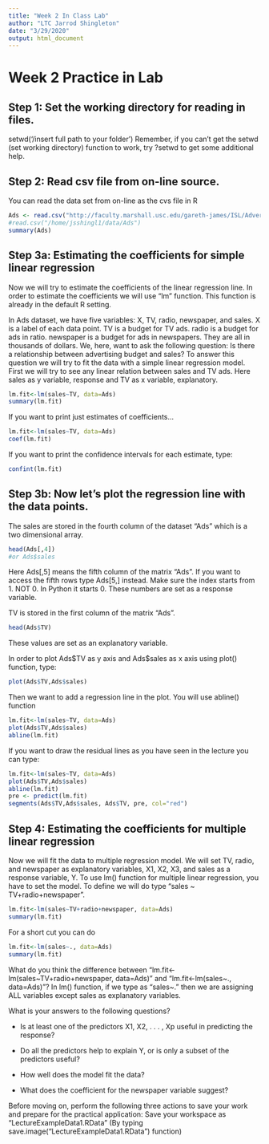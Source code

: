 ```yaml
---
title: "Week 2 In Class Lab"
author: "LTC Jarrod Shingleton"
date: "3/29/2020"
output: html_document
---
```

# Week 2 Practice in Lab
## Step 1: Set the working directory for reading in files.
setwd('/insert full path to your folder')
Remember, if you can’t get the setwd (set working directory) function to work, try ?setwd to get some additional help.

## Step 2: Read csv file from on-line source.
You can read the data set from on-line as the cvs file in R

```r
Ads <- read.csv("http://faculty.marshall.usc.edu/gareth-james/ISL/Advertising.csv")
#read.csv("/home/jsshingl1/data/Ads")
summary(Ads)
```

## Step 3a: Estimating the coefficients for simple linear regression
Now we will try to estimate the coefficients of the linear regression line. In order to estimate the coefficients we will use “lm” function. This function is already in the default R setting.

In Ads dataset, we have five variables: X, TV, radio, newspaper, and sales. X is a label of each data point. TV is a budget for TV ads. radio is a budget for ads in ratio. newspaper is a budget for ads in newspapers. They are all in thousands of dollars. We, here, want to ask the following question: Is there a relationship between advertising budget and sales? To answer this question we will try to fit the data with a simple linear regression model. First we will try to see any linear relation between sales and TV ads. Here sales as y variable, response and TV as x variable, explanatory.

```r
lm.fit<-lm(sales~TV, data=Ads)
summary(lm.fit)
```

If you want to print just estimates of coefficients…

```r
lm.fit<-lm(sales~TV, data=Ads)
coef(lm.fit)
```

If you want to print the confidence intervals for each estimate, type:

```r
confint(lm.fit)
```

## Step 3b: Now let’s plot the regression line with the data points.
The sales are stored in the fourth column of the dataset “Ads” which is a two dimensional array.

```r
head(Ads[,4])
#or Ads$sales
```

Here Ads[,5] means the fifth column of the matrix “Ads”. If you want to access the fifth rows type Ads[5,] instead. Make sure the index starts from 1. NOT 0. In Python it starts 0. These numbers are set as a response variable.

TV is stored in the first column of the matrix “Ads”.

```r
head(Ads$TV)
```

These values are set as an explanatory variable.

In order to plot Ads\$TV as y axis and Ads\$sales as x axis using plot() function, type:

```r
plot(Ads$TV,Ads$sales)
```

Then we want to add a regression line in the plot. You will use abline() function

```r
lm.fit<-lm(sales~TV, data=Ads)
plot(Ads$TV,Ads$sales)
abline(lm.fit)
```


If you want to draw the residual lines as you have seen in the lecture you can type:

```r
lm.fit<-lm(sales~TV, data=Ads)
plot(Ads$TV,Ads$sales)
abline(lm.fit)
pre <- predict(lm.fit) 
segments(Ads$TV,Ads$sales, Ads$TV, pre, col="red")
```

## Step 4: Estimating the coefficients for multiple linear regression
Now we will fit the data to multiple regression model. We will set TV, radio, and newspaper as explanatory variables, X1, X2, X3, and sales as a response variable, Y.
To use lm() function for multiple linear regression, you have to set the model. To define we will do type “sales ~ TV+radio+newspaper”.

```r
lm.fit<-lm(sales~TV+radio+newspaper, data=Ads)
summary(lm.fit)
```

For a short cut you can do

```r
lm.fit<-lm(sales~., data=Ads)
summary(lm.fit)
```

What do you think the difference between “lm.fit<-lm(sales~TV+radio+newspaper, data=Ads)” and “lm.fit<-lm(sales~., data=Ads)”? In lm() function, if we type as “sales~.” then we are assigning ALL variables except sales as explanatory variables.

What is your answers to the following questions?

* Is at least one of the predictors X1, X2, . . . , Xp useful in predicting the response?

\textcolor{red}{According to the p-value for the model ($p-value: < 2.2e-16$), at least one of the $\hat{b}_n$ coefficients is not equal to zero. Thus, maybe not all of them are useful (to be explored in the next question), but at least one of them is "useful" in predicting the response (dependent variable)}

* Do all the predictors help to explain Y, or is only a subset of the predictors useful?

\textcolor{red}{Only a subset of the predictors are useful. The independent variable "newspaper" has a very large p-value $(0.86)$. This implies that, with the inclusion of TV and radio in the model, newspaper is probably not very useful. The coefficient also makes me think that newspaper is not very useful, as it does not make sense that more advertising in newspaper decreases sales. I suspect that taking out either radio or TV will turn that coefficient positive and, as a matter of fact, that is what happens. Try it out.}

* How well does the model fit the data?

\textcolor{red}{There are two measures we have in our kit bag for "goodness of fit" of the model to the data: RSE and $R^2$. Without removing any of the variables (which we should remove "newspaper"), we have an RSE of 1.686 and an $R^2$ of 0.8972. Both of these suggest a good fit of the model to the data. We need to be careful using RSE, as it is a measure that can change magnitude based on our dependent variable, but the mean of sales is 14.0225 and the standard deviation of sales if 5.217, making me pretty confident of an RSE of 1.686 being very good. Make sure to check these measures after you remove newspaper. $R^2$ will decrease, but it should not decrease significantly.}

* What does the coefficient for the newspaper variable suggest?

\textcolor{red}{As inferred above, a negative coefficient seems odd when it comes to advertising versus sales. Why would advertising anywhere decrease sales? Even if the p-value was not so high, this would definitely make me question the inclusion of newspaper in the model. I might even go back to the sponsor and find out if the data had an error. Or, this could be something interesting.}

Before moving on, perform the following three actions to save your work and prepare for the practical application:
Save your workspace as “LectureExampleData1.RData” (By typing save.image(“LectureExampleData1.RData”) function)
